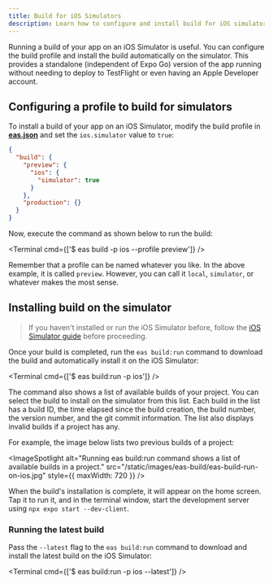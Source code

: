 ```yaml
---
title: Build for iOS Simulators
description: Learn how to configure and install build for iOS simulators when using EAS Build.
---
```



Running a build of your app on an iOS Simulator is useful. You can configure the build profile and install the build automatically on the simulator. This provides a standalone (independent of Expo Go) version of the app running without needing to deploy to TestFlight or even having an Apple Developer account.

## Configuring a profile to build for simulators

To install a build of your app on an iOS Simulator, modify the build profile in [**eas.json**](/build/eas-json/) and set the `ios.simulator` value to `true`:

```json eas.json
{
  "build": {
    "preview": {
      "ios": {
        "simulator": true
      }
    },
    "production": {}
  }
}
```

Now, execute the command as shown below to run the build:

<Terminal cmd={['$ eas build -p ios --profile preview']} />

Remember that a profile can be named whatever you like. In the above example, it is called `preview`. However, you can call it `local`, `simulator`, or whatever makes the most sense.

## Installing build on the simulator

> If you haven't installed or run the iOS Simulator before, follow the [iOS Simulator guide](/workflow/ios-simulator) before proceeding.

Once your build is completed, run the `eas build:run` command to download the build and automatically install it on the iOS Simulator:

<Terminal cmd={['$ eas build:run -p ios']} />

The command also shows a list of available builds of your project. You can select the build to install on the simulator from this list. Each build in the list has a build ID, the time elapsed since the build creation, the build number, the version number, and the git commit information. The list also displays invalid builds if a project has any.

For example, the image below lists two previous builds of a project:

<ImageSpotlight
  alt="Running eas build:run command shows a list of available builds in a project."
  src="/static/images/eas-build/eas-build-run-on-ios.jpg"
  style={{ maxWidth: 720 }}
/>

When the build's installation is complete, it will appear on the home screen. Tap it to run it, and in the terminal window, start the development server using `npx expo start --dev-client`.

### Running the latest build

Pass the `--latest` flag to the `eas build:run` command to download and install the latest build on the iOS Simulator:

<Terminal cmd={['$ eas build:run -p ios --latest']} />
